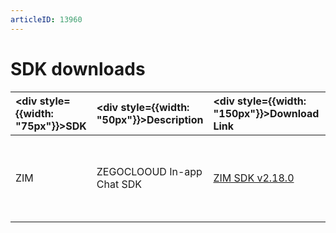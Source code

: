 ```yaml
---
articleID: 13960
---
```


# SDK downloads

| <div style={{width: "75px"}}>SDK</div>   | <div style={{width: "50px"}}>Description</div>  |  <div style={{width: "150px"}}>Download Link</div> |  <div style={{width: "250px"}}>Related Docs</div> |
| :----------------------------------------- | :----------------------------------------------------------------------------------------------------- | :----------------------------------------------------------------------------------------------------------------------------------------------------------------------------------------------------------------------------------------------------------------------------- | :----------------------------------------- | 
| ZIM | ZEGOCLOOUD In-app Chat SDK | [ZIM SDK v2.18.0](https://storage.zego.im/zim/sdk/mac/ZIM-mac-shared-objc.zip) | <ul><li>[Send and receive messages](./../Send%20and%20receive%20messages.mdx)</li><li>[Release notes - ZIM](./Release%20notes.mdx)</li></ul> |
